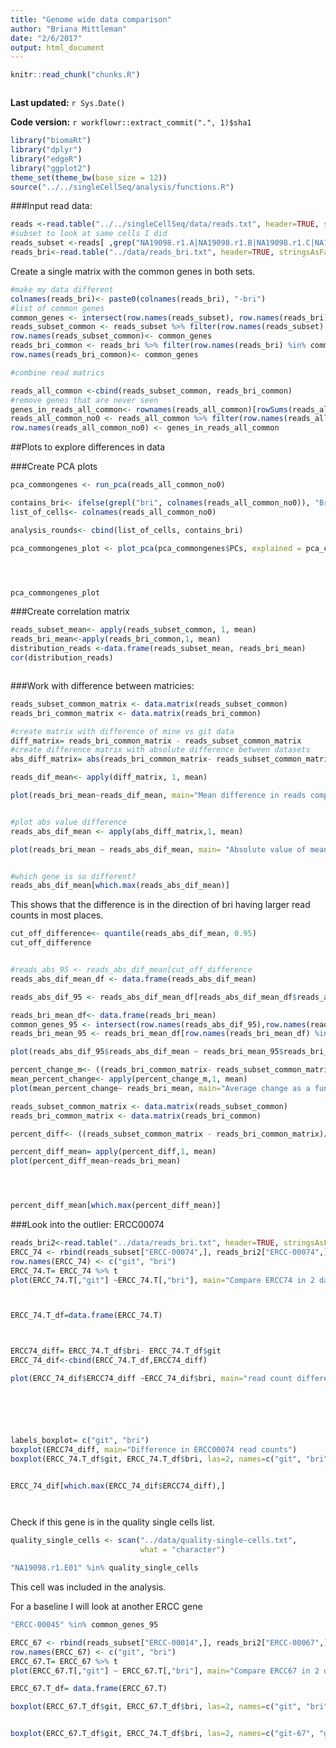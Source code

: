 ```yaml
---
title: "Genome wide data comparison"
author: "Briana Mittleman"
date: "2/6/2017"
output: html_document
---
```


```r
knitr::read_chunk("chunks.R")
```

```r
```

**Last updated:** `r Sys.Date()`

**Code version:** `r workflowr::extract_commit(".", 1)$sha1`

```r
library("biomaRt")
library("dplyr")
library("edgeR")
library("ggplot2")
theme_set(theme_bw(base_size = 12))
source("../../singleCellSeq/analysis/functions.R")
```

###Input read data:  

```r
reads <-read.table("../../singleCellSeq/data/reads.txt", header=TRUE, stringsAsFactors = FALSE)
#subset to look at same cells I did
reads_subset <-reads[ ,grep("NA19098.r1.A|NA19098.r1.B|NA19098.r1.C|NA19098.r1.D|NA19098.r1.E|NA19098.r1.F", colnames(reads))]
reads_bri<-read.table("../data/reads_bri.txt", header=TRUE, stringsAsFactors= FALSE)
```


Create a single matrix with the common genes in both sets.  

```r
#make my data different 
colnames(reads_bri)<- paste0(colnames(reads_bri), "-bri")
#list of common genes
common_genes <- intersect(row.names(reads_subset), row.names(reads_bri))
reads_subset_common <- reads_subset %>% filter(row.names(reads_subset) %in% common_genes)
row.names(reads_subset_common)<- common_genes
reads_bri_common <- reads_bri %>% filter(row.names(reads_bri) %in% common_genes)
row.names(reads_bri_common)<- common_genes
```

```r
#combine read matrics

reads_all_common <-cbind(reads_subset_common, reads_bri_common)
#remove genes that are never seen
genes_in_reads_all_common<- rownames(reads_all_common)[rowSums(reads_all_common) > 0]
reads_all_common_no0 <- reads_all_common %>% filter(row.names(reads_all_common) %in% genes_in_reads_all_common)
row.names(reads_all_common_no0) <- genes_in_reads_all_common
```


##Plots to explore differences in data

###Create PCA plots  


```r
pca_commongenes <- run_pca(reads_all_common_no0)

contains_bri<- ifelse(grepl("bri", colnames(reads_all_common_no0)), "Bri", "git")
list_of_cells<- colnames(reads_all_common_no0)

analysis_rounds<- cbind(list_of_cells, contains_bri) 

pca_commongenes_plot <- plot_pca(pca_commongenes$PCs, explained = pca_commongenes$explained, color="contains_bri" ) + labs(title="Reads in github and Bri analysis") 




pca_commongenes_plot


```


###Create correlation matrix
```r
reads_subset_mean<- apply(reads_subset_common, 1, mean)
reads_bri_mean<-apply(reads_bri_common,1, mean)
distribution_reads <-data.frame(reads_subset_mean, reads_bri_mean)
cor(distribution_reads)



```

###Work with difference between matricies:
```r
reads_subset_common_matrix <- data.matrix(reads_subset_common)
reads_bri_common_matrix <- data.matrix(reads_bri_common)

#create matrix with difference of mine vs git data
diff_matrix= reads_bri_common_matrix - reads_subset_common_matrix
#create difference matrix with absolute difference between datasets
abs_diff_matrix= abs(reads_bri_common_matrix- reads_subset_common_matrix)

reads_dif_mean<- apply(diff_matrix, 1, mean)

plot(reads_bri_mean~reads_dif_mean, main="Mean difference in reads compared to Bri mean reads", xlab="Bri mean reads", ylab = " Bri mean reads - git mean reads" )


#plot abs value difference 
reads_abs_dif_mean <- apply(abs_diff_matrix,1, mean)

plot(reads_bri_mean ~ reads_abs_dif_mean, main= "Absolute value of mean read counts", xlab="Bri mean reads", ylab = "Absolute value of the difference between bri and git reads")


#which gene is so different?
reads_abs_dif_mean[which.max(reads_abs_dif_mean)]

```

This shows that the difference is in the direction of bri having larger read counts in most places. 

```r
cut_off_difference<- quantile(reads_abs_dif_mean, 0.95)
cut_off_difference


#reads_abs_95 <- reads_abs_dif_mean[cut_off_difference
reads_abs_dif_mean_df <- data.frame(reads_abs_dif_mean)        

reads_abs_dif_95 <- reads_abs_dif_mean_df[reads_abs_dif_mean_df$reads_abs_dif_mean < cut_off_difference, , drop = FALSE]

reads_bri_mean_df<- data.frame(reads_bri_mean)
common_genes_95 <- intersect(row.names(reads_abs_dif_95),row.names(reads_bri_mean_df))
reads_bri_mean_95 <- reads_bri_mean_df[row.names(reads_bri_mean_df) %in% common_genes_95, , drop=FALSE]

plot(reads_abs_dif_95$reads_abs_dif_mean ~ reads_bri_mean_95$reads_bri_mean, main="Difference plot for lower 95%", ylab="abs value of mean difference", xlab="Bri mean reads")

```



```r


percent_change_m<- ((reads_bri_common_matrix- reads_subset_common_matrix)/2)
mean_percent_change<- apply(percent_change_m,1, mean)
plot(mean_percent_change~ reads_bri_mean, main="Average change as a function of bri mean reads", ylab = "(bri-git)/2")
```
```r
reads_subset_common_matrix <- data.matrix(reads_subset_common)
reads_bri_common_matrix <- data.matrix(reads_bri_common)

percent_diff<- ((reads_subset_common_matrix - reads_bri_common_matrix)/(.5* (reads_subset_common_matrix + reads_bri_common_matrix)))

percent_diff_mean= apply(percent_diff,1, mean)
plot(percent_diff_mean~reads_bri_mean)




percent_diff_mean[which.max(percent_diff_mean)]
```

###Look into the outlier: ERCC00074

```r

reads_bri2<-read.table("../data/reads_bri.txt", header=TRUE, stringsAsFactors= FALSE)
ERCC_74 <- rbind(reads_subset["ERCC-00074",], reads_bri2["ERCC-00074",])
row.names(ERCC_74) <- c("git", "bri")
ERCC_74.T= ERCC_74 %>% t
plot(ERCC_74.T[,"git"] ~ERCC_74.T[,"bri"], main="Compare ERCC74 in 2 data sets", ylab="git", xlab="bri")



ERCC_74.T_df=data.frame(ERCC_74.T)



ERCC74_diff= ERCC_74.T_df$bri- ERCC_74.T_df$git
ERCC_74_dif<-cbind(ERCC_74.T_df,ERCC74_diff)

plot(ERCC_74_dif$ERCC74_diff ~ERCC_74_dif$bri, main="read count difference in ERCC74", xlab="bri read count", ylab="difference in read count")






labels_boxplot= c("git", "bri")
boxplot(ERCC74_diff, main="Difference in ERCC00074 read counts")
boxplot(ERCC_74.T_df$git, ERCC_74.T_df$bri, las=2, names=c("git", "bri"), ylab="Read count")


ERCC_74_dif[which.max(ERCC_74_dif$ERCC74_diff),]




```
Check if this gene is in the quality single cells list. 
```r
quality_single_cells <- scan("../data/quality-single-cells.txt",
                             what = "character")

"NA19098.r1.E01" %in% quality_single_cells
```

This cell was included in the analysis.  


For a baseline I will look at another ERCC gene  

```r

"ERCC-00045" %in% common_genes_95

ERCC_67 <- rbind(reads_subset["ERCC-00014",], reads_bri2["ERCC-00067",])
row.names(ERCC_67) <- c("git", "bri")
ERCC_67.T= ERCC_67 %>% t
plot(ERCC_67.T[,"git"] ~ ERCC_67.T[,"bri"], main="Compare ERCC67 in 2 data sets", ylab="git", xlab="bri")

ERCC_67.T_df= data.frame(ERCC_67.T)

boxplot(ERCC_67.T_df$git, ERCC_67.T_df$bri, las=2, names=c("git", "bri"), ylab="Read count")



```

```r
boxplot(ERCC_67.T_df$git, ERCC_74.T_df$bri, las=2, names=c("git-67", "git-74"), ylab="Read count")
```

